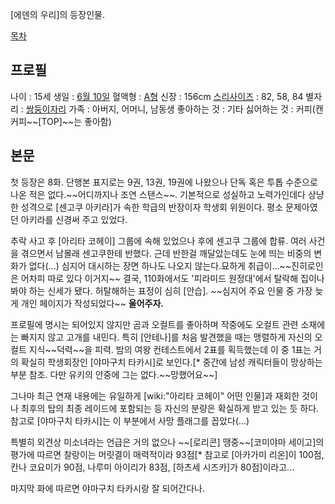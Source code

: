 [에덴의 우리]의 등장인물. 

[[목차]]
== 프로필 ==
나이 : 15세
생일 : [[6월 10일]]
혈액형 : [[A형]]
신장 : 156cm
[[스리사이즈]] : 82, 58, 84
별자리 : [[쌍둥이자리]]
가족 : 아버지, 어머니, 남동생
좋아하는 것 : 기타
싫어하는 것 : 커피(캔커피~~[TOP]~~는 좋아함)

== 본문 ==
첫 등장은 8화. 단행본 표지로는 9권, 13권, 19권에 나왔으나 단독 혹은 투톱 수준으로 나온 적은 없다.~~어디까지나 조연 스탠스~~. 기본적으로 성실하고 노력가인데다 상냥한 성격으로 [센고쿠 아키라]가 속한 학급의 반장이자 학생회 위원이다. 평소 문제아였던 아키라를 신경써 주고 있었다.

추락 사고 후 [아리타 코헤이] 그룹에 속해 있었으나 후에 센고쿠 그룹에 합류. 여러 사건을 겪으면서 남몰래 센고쿠한테 반했다. 근데 반한걸 깨달았는데도 눈에 띄는 비중의 변화가 없다(...) 심지어 대시하는 장면 하나도 나오지 않는다.묘하게 취급이...~~진히로인은 어차피 따로 있다 이거지~~ 결국, 110화에서도 '피라미드 원정대'에서 탈락해 집이나 봐야 하는 신세가 됐다. 허탈해하는 표정이 심히 [안습]. ~~심지어 주요 인물 중 가장 늦게 개인 페이지가 작성되었다~~ '''울어주자.''' 

프로필에 명시는 되어있지 않지만 곰과 오컬트를 좋아하며 작중에도 오컬트 관련 소재에는 빠지지 않고 고개를 내민다. 특히 [안테나]를 처음 발견했을 때는 맹렬하게 자신의 오컬트 지식~~덕력~~을 피력. 밤의 여왕 컨테스트에서 2표를 획득했는데 이 중 1표는 거의 확실히 학생회장인 [야마구치 타카시]로 보인다.[* 중간에 남성 캐릭터들이 망상하는 부분 참조. 다만 유키의 안중에 그는 없다.~~망했어요~~]

그나마 최근 연재 내용에는 유일하게 [wiki:"아리타 코헤이" 어떤 인물]과 재회한 것이나 최후의 탑의 최종 레이드에 포함되는 등 자신의 분량은 확실하게 받고 있는 듯 하다. 참고로 [야마구치 타카시]는 이 부분에서 사망 플래그를 꼽았다(...)

특별히 외견상 미소녀라는 언급은 거의 없으나 ~~[로리콘] 땡중~~[코미야마 세이고]의 평가에 따르면 찰랑이는 머릿결이 매력적이라 93점[* 참고로 [아카가미 리온]이 100점, 칸나 코요미가 90점, 나루미 아이리가 83점, [하츠세 시즈카]가 80점]이라고...

마지막 화에 따르면 야마구치 타카시랑 잘 되어간다나.
